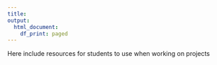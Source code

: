 ```yaml
---
title:
output:
  html_document:
    df_print: paged
---
```

Here include resources for students to use when working on projects